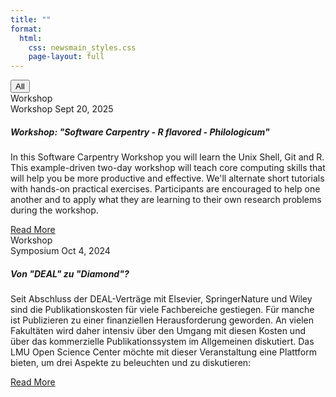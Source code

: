 ```yaml
---
title: ""
format: 
  html:
    css: newsmain_styles.css
    page-layout: full
---
```

<link href="https://cdn.jsdelivr.net/npm/bootstrap@5.3.8/dist/css/bootstrap.min.css" rel="stylesheet">
<link href="https://cdnjs.cloudflare.com/ajax/libs/font-awesome/6.7.2/css/all.min.css" rel="stylesheet">

```{=html}
<div class="container">

  <!-- Year filter buttons -->
  <div class="row mb-3">
    <div class="col-12">
      <div id="yearFilter" class="btn-group btn-group-sm flex-wrap" role="group" aria-label="Filter by year">
        <button type="button" class="btn btn-outline-primary active" data-year="all">All</button>
      </div>
    </div>
  </div>

  <div class="news-list">

    <!-- Workshop -->
    <div class="news-card" data-year="2025">
      <div class="card mb-3 btn-pop border border-2 border-primary">
        <div class="d-flex align-items-stretch">
          <div class="d-flex align-items-center justify-content-center bg-light px-4" title="Workshop" style="min-width: 96px;">
            <i class="fa-solid fa-laptop-code fs-1" aria-hidden="true"></i>
            <span class="visually-hidden">Workshop</span>
          </div>
          <div class="card-body">
            <div class="d-flex flex-wrap gap-3 small text-muted mb-1">
              <span class="fw-semibold">Workshop</span>
              <span>Sept 20, 2025</span>
              <span class="text-truncate"></span>
            </div>
            <h5 class="card-title mb-2">Workshop: "Software Carpentry - R flavored - Philologicum"</h5>
            <p class="card-text mb-2">
              In this Software Carpentry Workshop you will learn the Unix Shell, Git and R.
              This example-driven two-day workshop will teach core computing skills that will help you be more productive and effective. We'll alternate short tutorials with hands-on practical exercises. Participants are encouraged to help one another and to apply what they are learning to their own research problems during the workshop.
            </p>
            <a href="r_flavored.html" class="btn btn-sm btn-outline-primary position-relative">
              Read More <i class="fa-regular fa-circle-right"></i>
            </a>
          </div>
        </div>
      </div>
    </div>

    <div class="news-card" data-year="2024">
      <div class="card mb-3 btn-pop border border-2 border-primary">
        <div class="d-flex align-items-stretch">
          <div class="d-flex align-items-center justify-content-center bg-light px-4" title="Workshop" style="min-width: 96px;">
            <i class="fa-solid fa-users fs-1" aria-hidden="true"></i>
            <span class="visually-hidden">Workshop</span>
          </div>
          <div class="card-body">
            <div class="d-flex flex-wrap gap-3 small text-muted mb-1">
              <span class="fw-semibold">Symposium</span>
              <span>Oct 4, 2024</span>
              <span class="text-truncate"></span>
            </div>
            <h5 class="card-title mb-2">Von "DEAL" zu "Diamond"?</h5>
            <p class="card-text mb-2">
              Seit Abschluss der DEAL-Verträge mit Elsevier, SpringerNature und Wiley sind die Publikationskosten für viele Fachbereiche gestiegen. Für manche ist Publizieren zu einer finanziellen Herausforderung geworden. An vielen Fakultäten wird daher intensiv über den Umgang mit diesen Kosten und über das kommerzielle Publikationssystem im Allgemeinen diskutiert. Das LMU Open Science Center möchte mit dieser Veranstaltung eine Plattform bieten, um drei Aspekte zu beleuchten und zu diskutieren:
            </p>
            <a href="r_flavored.html" class="btn btn-sm btn-outline-primary position-relative">
              Read More <i class="fa-regular fa-circle-right"></i>
            </a>
          </div>
        </div>
      </div>
    </div>

  </div>
</div>


<!-- Year Filter Script -->
<script>
  document.addEventListener('DOMContentLoaded', () => {
    const filter = document.getElementById('yearFilter');
    const cards = Array.from(document.querySelectorAll('.news-card'));

    // Build year buttons (unique, sorted desc)
    const years = [...new Set(cards.map(c => c.dataset.year))].sort((a, b) => b - a);
    const frag = document.createDocumentFragment();
    for (const y of years) {
      const btn = document.createElement('button');
      btn.type = 'button';
      btn.className = 'btn btn-outline-primary';
      btn.dataset.year = y;
      btn.textContent = y;
      frag.appendChild(btn);
    }
    filter.appendChild(frag);

    // Delegate clicks to filter buttons
    filter.addEventListener('click', (e) => {
      const btn = e.target.closest('button[data-year]');
      if (!btn) return;
      const y = btn.dataset.year;

      // Toggle active state
      filter.querySelectorAll('button').forEach(b => b.classList.toggle('active', b === btn));

      // Show/Hide cards
      if (y === 'all') {
        cards.forEach(c => c.classList.remove('d-none'));
      } else {
        cards.forEach(c => c.classList.toggle('d-none', c.dataset.year !== y));
      }
    }, { passive: true });
  });
</script>
```
